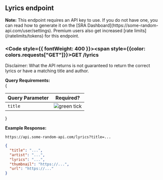 
## Lyrics endpoint
<Callout type="info">
    <strong>Note:</strong> This endpoint requires an API key to use. If you do not have one, you can read how to generate it on the [SRA Dashboard](https://some-random-api.com/user/settings). Premium users also get increased [rate limits](/ratelimits/tokens) for this endpoint.
</Callout>

### <Code style={{ fontWeight: 400 }}><span style={{color: colors.requests["GET"]}}>GET</span> /lyrics</Code>

<Callout type="warning">Disclaimer: What the API returns is not guaranteed to return the correct lyrics or have a matching title and author.</Callout>

**Query Requirements:**<br/>
{
<table className="queryParamTable">
  <thead>
    <tr>
      <th>Query Parameter</th>
      <th>Required?</th>
    </tr>
  </thead>
  <tbody>
      <tr>
      <td><Code>title</Code></td>
      <td>
        <Image loading="lazy" style={{ margin: 'auto' }} src={greenTickIcon} alt="green tick" width={16} height={16} quality="100" />
      </td>
    </tr>
  </tbody>
</table>
}

**Example Response:**
```url filename="URL"
https://api.some-random-api.com/lyrics?title=...
```

```json filename="Response"
{
  "title": "...",
  "artist": "...",
  "lyrics": "...",
  "thumbnail": "https://...",
  "url": "https://..."
}
```
